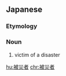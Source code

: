 ==Japanese==
{{ja-kanjitab|被|災|者}}

===Etymology===
{{suffix|被災|者|lang=ja|t1=suffering from a disaster|t2=person|sort=ひさいしゃ}}

===Noun===
{{ja-noun|ひさいしゃ}}

# victim of a disaster

[[hu:被災者]]
[[chr:被災者]]